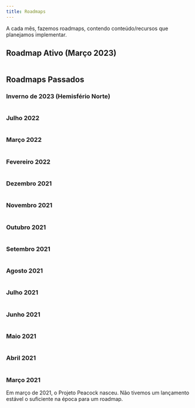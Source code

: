 ```yaml
---
title: Roadmaps
---
```



A cada mês, fazemos roadmaps, contendo conteúdo/recursos que planejamos implementar.

## Roadmap Ativo (Março 2023)
<Image img={March2023Roadmap} />

## Roadmaps Passados

### Inverno de 2023 (Hemisfério Norte)
<Image img={Winter2023Roadmap} />

### Julho 2022

<Image img={July2022Roadmap} />

### Março 2022

<Image img={March2022Roadmap} />

### Fevereiro 2022

<Image img={Febuary2022Roadmap} />

### Dezembro 2021

<Image img={December2021Roadmap} />

### Novembro 2021

<Image img={November2021Roadmap} />

### Outubro 2021

<Image img={October2021Roadmap} />

### Setembro 2021

<Image img={September2021Roadmap} />

### Agosto 2021

<Image img={August2021Roadmap} />

### Julho 2021

<Image img={July2021Roadmap} />

### Junho 2021

<Image img={June2021Roadmap} />

### Maio 2021

<Image img={May2021Roadmap} />

### Abril 2021

<Image img={April2021Roadmap} />

### Março 2021

Em março de 2021, o Projeto Peacock nasceu. Não tivemos um lançamento estável o suficiente na época para um roadmap.
